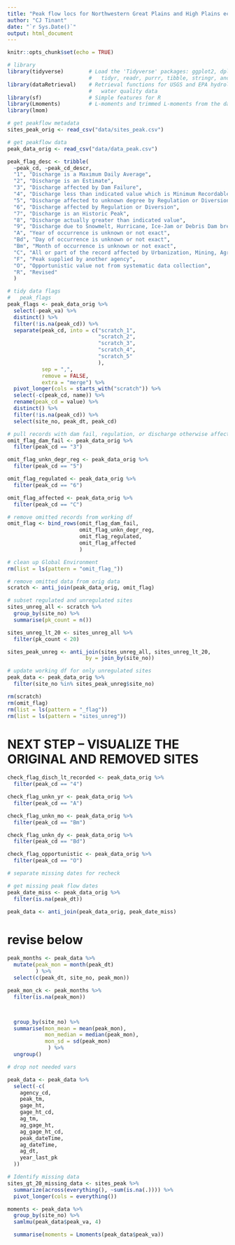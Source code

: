 ```yaml
---
title: "Peak flow locs for Northwestern Great Plains and High Plains ecoregion"
author: "CJ Tinant"
date: "`r Sys.Date()`"
output: html_document
---
```


<!--
PURPOSE: Prepare peak flow data for analysis 

METHODS:
1. Check peak flow record flags.

2. Omit records with:
* "3" -- "Discharge affected by Dam Failure",
* "5" -- "Discharge affected to unknown degree by Regulation or Diversion",
* "6" -- "Discharge affected by Regulation or Diversion",
* "C" -- "All or part of the record affected by Urbanization, Mining, Agricultural changes, Channelization, or other",

3. Check records with:
* "4" -- "Discharge less than indicated value which is Minimum Recordable Discharge at this site",
* "A" -- "Year of occurrence is unknown or not exact",
* "Bd" -- "Day of occurrence is unknown or not exact",
* "Bm" -- "Month of occurrence is unknown or not exact",
* "O", "Opportunistic value not from systematic data collection",

4. Keep records with
* "1" -- "Discharge is a Maximum Daily Average",
* "2" -- "Discharge is an Estimate",
* "7" -- "Discharge is an Historic Peak",
* "8" -- "Discharge actually greater than indicated value",
* "9" -- "Discharge due to Snowmelt, Hurricane, Ice-Jam or Debris Dam breakup",
* "F", "Peak supplied by another agency",
* "R", "Revised"

RESULTS
sites_peak -- 

DATA DICTIONARY
omit_flag               -- records omitted (n = 9,939)
omit_flag_affected      -- records omitted because of affected discharge (n = 473)
omit_flag_dam_fail      -- records omitted because of dam failure (n = 1)
omit_flag_regulated     -- records omitted discharge regulation (n = 5,898)
omit_flag_unkn_degr_reg -- records omitted unkn degr of regulation

peak_data_orig -- peak flow records for sites with gt 20 yrs data (n = 24,480)
peak_data      -- peak flow records for unreg sites (n = 14,922)

peak_flag_summ -- USGS codes for data flags
peak_flags     -- peak flow records with flags

sites_peak        -- sites in study area with gt 20 yrs data (n = 518)
sites_peak_unreg  -- unregulated sites in study area w gt 20 yrs data (n = 331)

-->

```r
knitr::opts_chunk$set(echo = TRUE)

# library
library(tidyverse)        # Load the 'Tidyverse' packages: ggplot2, dplyr, 
                          #   tidyr, readr, purrr, tibble, stringr, and forcats
library(dataRetrieval)    # Retrieval functions for USGS and EPA hydrology and
                          #   water quality data
library(sf)               # Simple features for R
library(Lmoments)         # L-moments and trimmed L-moments from the data
library(lmom)

```

```r

# get peakflow metadata
sites_peak_orig <- read_csv("data/sites_peak.csv")

# get peakflow data
peak_data_orig <- read_csv("data/data_peak.csv")

```

```r

peak_flag_desc <- tribble(
  ~peak_cd, ~peak_cd_descr,
  "1", "Discharge is a Maximum Daily Average",
  "2", "Discharge is an Estimate",
  "3", "Discharge affected by Dam Failure",
  "4", "Discharge less than indicated value which is Minimum Recordable Discharge at this site",
  "5", "Discharge affected to unknown degree by Regulation or Diversion",
  "6", "Discharge affected by Regulation or Diversion",
  "7", "Discharge is an Historic Peak",
  "8", "Discharge actually greater than indicated value",
  "9", "Discharge due to Snowmelt, Hurricane, Ice-Jam or Debris Dam breakup",
  "A", "Year of occurrence is unknown or not exact",
  "Bd", "Day of occurrence is unknown or not exact",
  "Bm", "Month of occurrence is unknown or not exact",
  "C", "All or part of the record affected by Urbanization, Mining, Agricultural changes, Channelization, or other",
  "F", "Peak supplied by another agency",
  "O", "Opportunistic value not from systematic data collection",
  "R", "Revised"
  )

```

```r
# tidy data flags
#   peak_flags    
peak_flags <- peak_data_orig %>%
  select(-peak_va) %>%
  distinct() %>%
  filter(!is.na(peak_cd)) %>%
  separate(peak_cd, into = c("scratch_1",
                             "scratch_2",
                             "scratch_3",
                             "scratch_4",
                             "scratch_5"
                             ),
           sep = ",",
           remove = FALSE,
           extra = "merge") %>%
  pivot_longer(cols = starts_with("scratch")) %>%
  select(-c(peak_cd, name)) %>%
  rename(peak_cd = value) %>%
  distinct() %>%
  filter(!is.na(peak_cd)) %>%
  select(site_no, peak_dt, peak_cd)
```

```r

# pull records with dam fail, regulation, or discharge otherwise affected
omit_flag_dam_fail <- peak_data_orig %>%
  filter(peak_cd == "3")

omit_flag_unkn_degr_reg <- peak_data_orig %>%
  filter(peak_cd == "5")

omit_flag_regulated <- peak_data_orig %>%
  filter(peak_cd == "6")

omit_flag_affected <- peak_data_orig %>%
  filter(peak_cd == "C")

# remove omitted records from working df
omit_flag <- bind_rows(omit_flag_dam_fail,
                       omit_flag_unkn_degr_reg,
                       omit_flag_regulated,
                       omit_flag_affected
                       )

# clean up Global Environment
rm(list = ls(pattern = "omit_flag_"))

```

```r

# remove omitted data from orig data
scratch <- anti_join(peak_data_orig, omit_flag)

# subset regulated and unregulated sites
sites_unreg_all <- scratch %>%
  group_by(site_no) %>%
  summarise(pk_count = n())

sites_unreg_lt_20 <- sites_unreg_all %>%
  filter(pk_count < 20)

sites_peak_unreg <- anti_join(sites_unreg_all, sites_unreg_lt_20,
                         by = join_by(site_no))

# update working df for only unregulated sites
peak_data <- peak_data_orig %>%
  filter(site_no %in% sites_peak_unreg$site_no)

rm(scratch)
rm(omit_flag)
rm(list = ls(pattern = "_flag"))
rm(list = ls(pattern = "sites_unreg"))

```

# NEXT STEP -- VISUALIZE THE ORIGINAL AND REMOVED SITES

```r

check_flag_disch_lt_recorded <- peak_data_orig %>%
  filter(peak_cd == "4")

check_flag_unkn_yr <- peak_data_orig %>%
  filter(peak_cd == "A")

check_flag_unkn_mo <- peak_data_orig %>%
  filter(peak_cd == "Bm")

check_flag_unkn_dy <- peak_data_orig %>%
  filter(peak_cd == "Bd")

check_flag_opportunistic <- peak_data_orig %>%
  filter(peak_cd == "O")

```

```r

# separate missing dates for recheck

# get missing peak flow dates
peak_date_miss <- peak_data_orig %>%
  filter(is.na(peak_dt))

peak_data <- anti_join(peak_data_orig, peak_date_miss)

```


# revise below
```r

peak_months <- peak_data %>%
  mutate(peak_mon = month(peak_dt)
         ) %>%
  select(c(peak_dt, site_no, peak_mon))

peak_mon_ck <- peak_months %>%
  filter(is.na(peak_mon))



  group_by(site_no) %>%
  summarise(mon_mean = mean(peak_mon),
            mon_median = median(peak_mon),
            mon_sd = sd(peak_mon)
             ) %>%
  ungroup()

```

```r

# drop not needed vars

peak_data <- peak_data %>%
  select(-c(
    agency_cd,
    peak_tm,
    gage_ht,
    gage_ht_cd,
    ag_tm,
    ag_gage_ht,
    ag_gage_ht_cd,
    peak_dateTime,
    ag_dateTime,
    ag_dt,
    year_last_pk
  ))

```

```r

# Identify missing data
sites_gt_20_missing_data <- sites_peak %>%
  summarize(across(everything(), ~sum(is.na(.)))) %>%
  pivot_longer(cols = everything())

```



```r

moments <- peak_data %>%
  group_by(site_no) %>%
  samlmu(peak_data$peak_va, 4)

  summarise(moments = Lmoments(peak_data$peak_va))


```


<!--
# Ecoregion hierarchy
Northwestern Great Plains and High Plains region of the SOUTH CENTRAL SEMI-ARID PRAIRIES of the GREAT PLAINS ecoregion

## Next steps
create an inline unzip
unzip /path/to/your/file.zip -d /path/to/destination/folder

-- need to add ecoreg when joining


* sync personal and group Zotero library for FFA
https://guides.library.oregonstate.edu/c.php?g=359201&p=2426111
https://www.zotero.org/groups/5473862/olc_flood-frequency


## Helpful references:
GIT issues--
[GIT issues](https://dangitgit.com/)

Spatial data issues--
[Intro to spatial data in R](https://www.r4wrds.com/intro/m_intro_mapmaking)
[Overview of Coordinate Reference Systems (CRS) in R](https://www.nceas.ucsb.edu/sites/default/files/2020-04/OverviewCoordinateReferenceSystems.pdf)
[Geocomputation with R](https://r.geocompx.org/)

References:
[dataRetrieval tutorial](https://waterdata.usgs.gov/blog/dataretrieval/)

[USGS watermapper](https://maps.waterdata.usgs.gov/mapper/index.html)
-->






